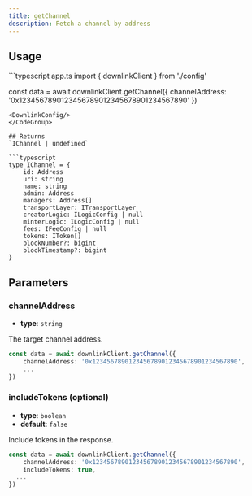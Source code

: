 ```yaml
---
title: getChannel
description: Fetch a channel by address
---
```



## Usage
<CodeGroup>
```typescript app.ts
import { downlinkClient } from './config'

const data = await downlinkClient.getChannel({
    channelAddress: '0x1234567890123456789012345678901234567890'
})
```
<DownlinkConfig/>
</CodeGroup>

## Returns
`IChannel | undefined`

```typescript
type IChannel = {
    id: Address
    uri: string
    name: string
    admin: Address
    managers: Address[]
    transportLayer: ITransportLayer
    creatorLogic: ILogicConfig | null
    minterLogic: ILogicConfig | null
    fees: IFeeConfig | null
    tokens: IToken[]
    blockNumber?: bigint
    blockTimestamp?: bigint
}
```
## Parameters

### channelAddress
- **type**: `string`

The target channel address.
```typescript
const data = await downlinkClient.getChannel({
    channelAddress: '0x1234567890123456789012345678901234567890',
    ...
})
```

### includeTokens (optional)
- **type**: `boolean` 
- **default**: `false`

Include tokens in the response.
```typescript
const data = await downlinkClient.getChannel({
    channelAddress: '0x1234567890123456789012345678901234567890',
    includeTokens: true,
  ...
})
```